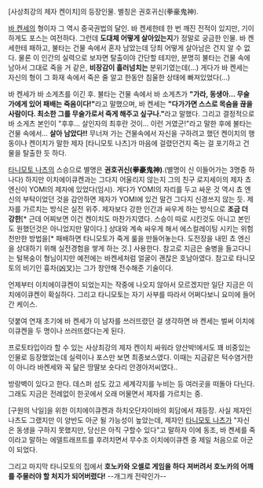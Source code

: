 [사상최강의 제자 켄이치]의 등장인물. 별칭은 권호귀신(拳豪鬼神).

[[바 켄세]]의 형이자 그 역시 중국권법의 달인. 바 켄세한테 한 번 깨진 전적이 있지만, 기이하게도 포스는 여전하다. 그런데 '''도대체 어떻게 살아있는지'''가 정말로 궁금한 인물. 바 켄세한테 패하고, 불타는 건물 속에서 혼자 남았는데 당최 어떻게 살아남은 건지 알 수 없다. 물론 이 인간의 실력으로 보자면 탈출이야 간단할 테지만, 분명히 불타는 건물 속에 남아서 그대로 죽을 거 같은, '''비장감이 흘러넘치는''' 분위기였는데(…) 게다가 바 켄세는 자신의 형이 그 화재 속에서 죽은 줄 알고 한동안 침울한 상태에 빠져있었다(…) 

바 켄세가 바 소게츠를 이긴 후. 불타는 건물 속에서 바 소게츠가 '''"가라, 동생아… 무술가에게 있어 패배는 죽음이다!"'''라고 말했으며, 바 켄세는 '''"다가가면 스스로 목숨을 끊을 사람이다. 최소한 그를 무술가로서 죽게 해주고 싶구나."'''라고 말했다. 그리고 결정적으로 바 소게츠 본인이 "후후… 살인자의 최후란 것이… 이런 거였군!"라고 말한 후에 불타는 건물 속에서… '''살아 남았다!!''' 무너져 가는 건물속에서 자신을 구하려고 했던 켄이치의 행동이나 켄이치가 말한 제자 [타니모토 나츠]가 마음에 걸렸던건지 죽는 걸 포기하고 건물을 탈출한 듯 하다.

[[타니모토 나츠]]의 스승으로 별명은 '''권호귀신(拳豪鬼神)'''.(별명이 신 이들어가는 3명중 하나다) 하지만 이치에이큐켄과는 그다지 어울리지 않는지 그의 친구 로지세이의 제자 쵸 엔신이 YOMI의 제자에 있었다(임시). 게다가 YOMI의 자리를 두고 싸운 것 역시 쵸 엔신의 부탁이었던 것을 감안하면 제자가 YOMI에 있건 말건 그다지 신경쓰지 않는 듯. 제자를 가르치는 방식은 실전 위주. 제자보다 강한 인간과 싸우게 하는 방식으로 '''조금 더 강한'''[* 근데 어찌보면 이건 켄이치도 마찬가지였다. 스승이 따로 시킨것도 아니고 본인도 원했던것은 아니었지만 말이다.] 상대와 계속 싸우게 해서 에스컬레이팅 시키는 위험천만한 방법을[* 패배하면 타니모토가 죽게 룰을 만들어놓는다. 도전장을 내민 쵸 엔신을 상대하기 위해 실전경험을 쌓게 하는 것.] 사용한다. 참고로 지금은 술병을 들고다니는 털복숭이 형님이지만 예전에는 바켄세처럼 얼굴이 괜찮은 호남아였다. 참고로 타니모토의 비기인 흉차(凶叉)는 그가 창안해 전수해준 기술이다.

언제부터 이치에이큐켄이 되었는지는 작중에 나오지 않아서 모르겠지만 일단 지금은 이치에이큐켄이 확실하다. 그리고 타니모토는 자기 사부를 따라서 어쩌다보니 요미에 들어간 케이스.

덧붙여 연재 초기에 바 켄세가 이 남자를 쓰러뜨렸던 걸 생각하면 바 켄세는 벌써 이치에이큐켄을 두 명이나 쓰러뜨렸다는게 된다.

프로토타입이라 할 수 있는 사상최강의 제자 켄이치 싸워라 양산박!에서도 꽤 비중있는 인물로 등장했었는데 실력이나 포스만 보면 최종보스였다. 이때는 지금같은 턱수염거한이 아니라 바켄세와 꼭 닮은 땅딸보 숏다리 안경아저씨였다..

방랑벽이 있다고 한다. 데스퍼 섬도 갔고 세계각지를 누비는 등 여러곳을 떠돌아 다닌다. 그래도 지금은 전례없이 한곳에서 오래 머물면서 제자를 가르치는 중. 

[구원의 낙일]을 위한 이치에이큐켄과 하치오단자이바의 회담에서 재등장. 사실 제자인 나츠도 그랬지만 이 양반도 아군 될 가능성이 높았는데, 제자인 [[타니모토 나츠]]가 "자신은 동생을 구하지 못했지만, 당신은 아직 구할수 있다"고 말하자 이에 동조, 바 켄세를 죽이라고 말하는 에델트래프트를 후려치면서 무수조 이치에이큐켄 중 제일 처음으로 아군이 되었다. 

그리고 마지막 타니모토의 집에서 '''호노카와 오셀로 게임을 하다 져버려서 호노카의 어깨를 주물러야 할 처지가 되어버렸다!''' --개그캐 전략인가--
